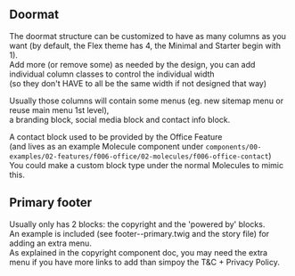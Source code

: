 
## Doormat

The doormat structure can be customized to have as many columns as you want (by default, the Flex theme has 4, the Minimal and Starter begin with 1). <br />
Add more (or remove some) as needed by the design, you can add individual column classes to control the individual width<br />
(so they don't HAVE to all be the same width if not designed that way)

Usually those columns will contain some menus (eg. new sitemap menu or reuse main menu 1st level), <br />
a branding block, social media block and contact info block.

A contact block used to be provided by the Office Feature <br />
(and lives as an example Molecule component under `components/00-examples/02-features/f006-office/02-molecules/f006-office-contact`) <br />
You could make a custom block type under the normal Molecules to mimic this.

## Primary footer

Usually only has 2 blocks: the copyright and the 'powered by' blocks.<br />
An example is included (see footer--primary.twig and the story file) for adding an extra menu.<br />
As explained in the copyright component doc, you may need the extra menu if you have more links to add than simpoy the T&C + Privacy Policy.
